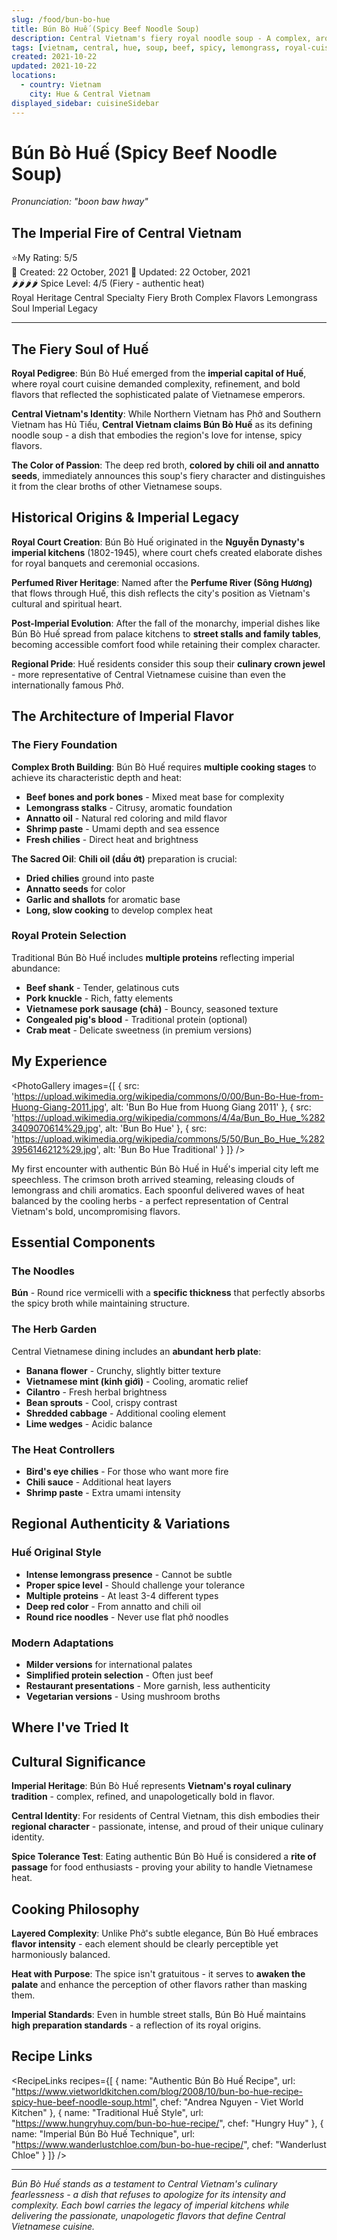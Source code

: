 ```yaml
---
slug: /food/bun-bo-hue
title: Bún Bò Huế (Spicy Beef Noodle Soup)
description: Central Vietnam's fiery royal noodle soup - A complex, aromatic broth with lemongrass and imperial heritage
tags: [vietnam, central, hue, soup, beef, spicy, lemongrass, royal-cuisine, traditional, complex, spicy-broth]
created: 2021-10-22
updated: 2021-10-22
locations:
  - country: Vietnam
    city: Hue & Central Vietnam
displayed_sidebar: cuisineSidebar
---
```



# Bún Bò Huế (Spicy Beef Noodle Soup)
*Pronunciation: "boon baw hway"*

## The Imperial Fire of Central Vietnam

<div className="food-rating">
  <span className="star">⭐</span>My Rating: 5/5
</div>

<div className="food-metadata">
  <span className="food-date">📅 Created: 22 October, 2021</span>
  <span className="food-date">🔄 Updated: 22 October, 2021</span>
</div>

<div className="spice-level">
  🌶️🌶️🌶️🌶️ Spice Level: 4/5 (Fiery - authentic heat)
</div>

<div className="food-tags">
  <span className="food-tag">Royal Heritage</span>
  <span className="food-tag">Central Specialty</span>
  <span className="food-tag">Fiery Broth</span>
  <span className="food-tag">Complex Flavors</span>
  <span className="food-tag">Lemongrass Soul</span>
  <span className="food-tag">Imperial Legacy</span>
</div>

---

## The Fiery Soul of Huế

**Royal Pedigree**: Bún Bò Huế emerged from the **imperial capital of Huế**, where royal court cuisine demanded complexity, refinement, and bold flavors that reflected the sophisticated palate of Vietnamese emperors.

**Central Vietnam's Identity**: While Northern Vietnam has Phở and Southern Vietnam has Hủ Tiếu, **Central Vietnam claims Bún Bò Huế** as its defining noodle soup - a dish that embodies the region's love for intense, spicy flavors.

**The Color of Passion**: The deep red broth, **colored by chili oil and annatto seeds**, immediately announces this soup's fiery character and distinguishes it from the clear broths of other Vietnamese soups.

## Historical Origins & Imperial Legacy

**Royal Court Creation**: Bún Bò Huế originated in the **Nguyễn Dynasty's imperial kitchens** (1802-1945), where court chefs created elaborate dishes for royal banquets and ceremonial occasions.

**Perfumed River Heritage**: Named after the **Perfume River (Sông Hương)** that flows through Huế, this dish reflects the city's position as Vietnam's cultural and spiritual heart.

**Post-Imperial Evolution**: After the fall of the monarchy, imperial dishes like Bún Bò Huế spread from palace kitchens to **street stalls and family tables**, becoming accessible comfort food while retaining their complex character.

**Regional Pride**: Huế residents consider this soup their **culinary crown jewel** - more representative of Central Vietnamese cuisine than even the internationally famous Phở.

## The Architecture of Imperial Flavor

### The Fiery Foundation

**Complex Broth Building**: Bún Bò Huế requires **multiple cooking stages** to achieve its characteristic depth and heat:
- **Beef bones and pork bones** - Mixed meat base for complexity
- **Lemongrass stalks** - Citrusy, aromatic foundation
- **Annatto oil** - Natural red coloring and mild flavor
- **Shrimp paste** - Umami depth and sea essence
- **Fresh chilies** - Direct heat and brightness

**The Sacred Oil**: **Chili oil (dầu ớt)** preparation is crucial:
- **Dried chilies** ground into paste
- **Annatto seeds** for color
- **Garlic and shallots** for aromatic base
- **Long, slow cooking** to develop complex heat

### Royal Protein Selection

Traditional Bún Bò Huế includes **multiple proteins** reflecting imperial abundance:
- **Beef shank** - Tender, gelatinous cuts
- **Pork knuckle** - Rich, fatty elements
- **Vietnamese pork sausage (chả)** - Bouncy, seasoned texture
- **Congealed pig's blood** - Traditional protein (optional)
- **Crab meat** - Delicate sweetness (in premium versions)

## My Experience

<PhotoGallery images={[
  { src: 'https://upload.wikimedia.org/wikipedia/commons/0/00/Bun-Bo-Hue-from-Huong-Giang-2011.jpg', alt: 'Bun Bo Hue from Huong Giang 2011' },
  { src: 'https://upload.wikimedia.org/wikipedia/commons/4/4a/Bun_Bo_Hue_%2823409070614%29.jpg', alt: 'Bun Bo Hue' },
  { src: 'https://upload.wikimedia.org/wikipedia/commons/5/50/Bun_Bo_Hue_%2823956146212%29.jpg', alt: 'Bun Bo Hue Traditional' }
]} />

My first encounter with authentic Bún Bò Huế in Huế's imperial city left me speechless. The crimson broth arrived steaming, releasing clouds of lemongrass and chili aromatics. Each spoonful delivered waves of heat balanced by the cooling herbs - a perfect representation of Central Vietnam's bold, uncompromising flavors.

## Essential Components

### The Noodles
**Bún** - Round rice vermicelli with a **specific thickness** that perfectly absorbs the spicy broth while maintaining structure.

### The Herb Garden
Central Vietnamese dining includes an **abundant herb plate**:
- **Banana flower** - Crunchy, slightly bitter texture
- **Vietnamese mint (kinh giới)** - Cooling, aromatic relief
- **Cilantro** - Fresh herbal brightness
- **Bean sprouts** - Cool, crispy contrast
- **Shredded cabbage** - Additional cooling element
- **Lime wedges** - Acidic balance

### The Heat Controllers
- **Bird's eye chilies** - For those who want more fire
- **Chili sauce** - Additional heat layers
- **Shrimp paste** - Extra umami intensity

## Regional Authenticity & Variations

### Huế Original Style
- **Intense lemongrass presence** - Cannot be subtle
- **Proper spice level** - Should challenge your tolerance
- **Multiple proteins** - At least 3-4 different types
- **Deep red color** - From annatto and chili oil
- **Round rice noodles** - Never use flat phở noodles

### Modern Adaptations
- **Milder versions** for international palates
- **Simplified protein selection** - Often just beef
- **Restaurant presentations** - More garnish, less authenticity
- **Vegetarian versions** - Using mushroom broths

## Where I've Tried It

<MapEmbed location="Hue, Vietnam" description="Experiencing the fiery authenticity of imperial Bún Bò Huế in Vietnam's former royal capital" />

## Cultural Significance

**Imperial Heritage**: Bún Bò Huế represents **Vietnam's royal culinary tradition** - complex, refined, and unapologetically bold in flavor.

**Central Identity**: For residents of Central Vietnam, this dish embodies their **regional character** - passionate, intense, and proud of their unique culinary identity.

**Spice Tolerance Test**: Eating authentic Bún Bò Huế is considered a **rite of passage** for food enthusiasts - proving your ability to handle Vietnamese heat.

## Cooking Philosophy

**Layered Complexity**: Unlike Phở's subtle elegance, Bún Bò Huế embraces **flavor intensity** - each element should be clearly perceptible yet harmoniously balanced.

**Heat with Purpose**: The spice isn't gratuitous - it serves to **awaken the palate** and enhance the perception of other flavors rather than masking them.

**Imperial Standards**: Even in humble street stalls, Bún Bò Huế maintains **high preparation standards** - a reflection of its royal origins.

## Recipe Links

<RecipeLinks recipes={[
  {
    name: "Authentic Bún Bò Huế Recipe",
    url: "https://www.vietworldkitchen.com/blog/2008/10/bun-bo-hue-recipe-spicy-hue-beef-noodle-soup.html",
    chef: "Andrea Nguyen - Viet World Kitchen"
  },
  {
    name: "Traditional Huế Style",
    url: "https://www.hungryhuy.com/bun-bo-hue-recipe/",
    chef: "Hungry Huy"
  },
  {
    name: "Imperial Bún Bò Huế Technique",
    url: "https://www.wanderlustchloe.com/bun-bo-hue-recipe/",
    chef: "Wanderlust Chloe"
  }
]} />

---

*Bún Bò Huế stands as a testament to Central Vietnam's culinary fearlessness - a dish that refuses to apologize for its intensity and complexity. Each bowl carries the legacy of imperial kitchens while delivering the passionate, unapologetic flavors that define Central Vietnamese cuisine.*